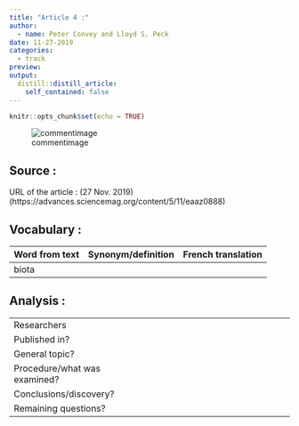 ```yaml
---
title: "Article 4 :"
author:
  - name: Peter Convey and Lloyd S. Peck
date: 11-27-2019
categories:
  - track
preview: 
output:
  distill::distill_article:
    self_contained: false
---
```


```r
knitr::opts_chunk$set(echo = TRUE)
```


![commentimage](imagelink)

## Source :

URL of the article : (27 Nov. 2019)
(https://advances.sciencemag.org/content/5/11/eaaz0888)

## Vocabulary :

| Word from text | Synonym/definition | French translation |
|----------------|--------------------|--------------------|
| biota |  |  |


## Analysis :

|                              |                                                                     |
| ---------------------------- | ------------------------------------------------------------------- |
| Researchers                  |  |
| Published in?                |                                                        |
| General topic?               |     |
| Procedure/what was examined? |  |
| Conclusions/discovery?       |  |
| Remaining questions?         |  |



